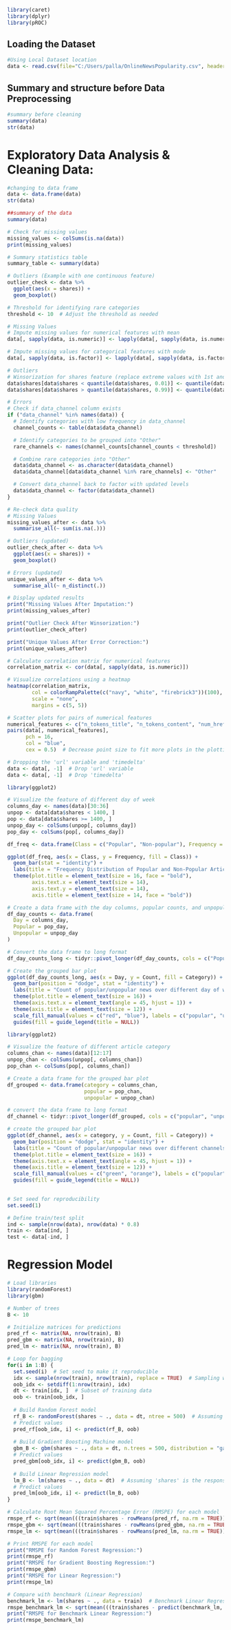 ```{r}
library(caret)
library(dplyr)
library(pROC)
```
## Loading the Dataset

```{r}
#Using Local Dataset location
data <- read.csv(file="C:/Users/palla/OnlineNewsPopularity.csv", header=TRUE, sep=",")
```

## Summary and structure before Data Preprocessing

```{r}
#summary before cleaning
summary(data)
str(data)
```

# Exploratory Data Analysis & Cleaning Data:


```{r}
#changing to data frame
data <- data.frame(data)
str(data)
```

```{r}
##summary of the data 
summary(data)
```

```{r}
# Check for missing values
missing_values <- colSums(is.na(data))
print(missing_values)
```


```{r}
# Summary statistics table
summary_table <- summary(data)
```

```{r}

# Outliers (Example with one continuous feature)
outlier_check <- data %>%
  ggplot(aes(x = shares)) +
  geom_boxplot()

# Threshold for identifying rare categories
threshold <- 10  # Adjust the threshold as needed

# Missing Values
# Impute missing values for numerical features with mean
data[, sapply(data, is.numeric)] <- lapply(data[, sapply(data, is.numeric)], function(x) ifelse(is.na(x), mean(x, na.rm = TRUE), x))

# Impute missing values for categorical features with mode
data[, sapply(data, is.factor)] <- lapply(data[, sapply(data, is.factor)], function(x) ifelse(is.na(x), levels(x)[which.max(table(x))], x))

# Outliers
# Winsorization for shares feature (replace extreme values with 1st and 99th percentiles)
data$shares[data$shares < quantile(data$shares, 0.01)] <- quantile(data$shares, 0.01)
data$shares[data$shares > quantile(data$shares, 0.99)] <- quantile(data$shares, 0.99)

# Errors
# Check if data_channel column exists
if ("data_channel" %in% names(data)) {
  # Identify categories with low frequency in data_channel
  channel_counts <- table(data$data_channel)

  # Identify categories to be grouped into "Other"
  rare_channels <- names(channel_counts[channel_counts < threshold])

  # Combine rare categories into "Other"
  data$data_channel <- as.character(data$data_channel)
  data$data_channel[data$data_channel %in% rare_channels] <- "Other"

  # Convert data_channel back to factor with updated levels
  data$data_channel <- factor(data$data_channel)
}

# Re-check data quality
# Missing Values
missing_values_after <- data %>%
  summarise_all(~ sum(is.na(.)))

# Outliers (updated)
outlier_check_after <- data %>%
  ggplot(aes(x = shares)) +
  geom_boxplot()

# Errors (updated)
unique_values_after <- data %>%
  summarise_all(~ n_distinct(.))

# Display updated results
print("Missing Values After Imputation:")
print(missing_values_after)

print("Outlier Check After Winsorization:")
print(outlier_check_after)

print("Unique Values After Error Correction:")
print(unique_values_after)
```

```{r}
# Calculate correlation matrix for numerical features
correlation_matrix <- cor(data[, sapply(data, is.numeric)])

# Visualize correlations using a heatmap
heatmap(correlation_matrix,
        col = colorRampPalette(c("navy", "white", "firebrick3"))(100),
        scale = "none",
        margins = c(5, 5))

# Scatter plots for pairs of numerical features
numerical_features <- c("n_tokens_title", "n_tokens_content", "num_hrefs", "num_imgs", "num_videos", "num_keywords", "shares")
pairs(data[, numerical_features],
      pch = 16,
      col = "blue",
      cex = 0.5)  # Decrease point size to fit more plots in the plotting area

```

```{r}
# Dropping the 'url' variable and 'timedelta'
data <- data[, -1]  # Drop 'url' variable
data <- data[, -1]  # Drop 'timedelta'
```

```{r}
library(ggplot2)

# Visualize the feature of different day of week
columns_day <- names(data)[30:36]
unpop <- data[data$shares < 1400, ]
pop <- data[data$shares >= 1400, ]
unpop_day <- colSums(unpop[, columns_day])
pop_day <- colSums(pop[, columns_day])

df_freq <- data.frame(Class = c("Popular", "Non-popular"), Frequency = c(nrow(pop), nrow(unpop)))

ggplot(df_freq, aes(x = Class, y = Frequency, fill = Class)) +
  geom_bar(stat = "identity") +
  labs(title = "Frequency Distribution of Popular and Non-Popular Articles", x = "", y = "Frequency") +
  theme(plot.title = element_text(size = 16, face = "bold"),
        axis.text.x = element_text(size = 14),
        axis.text.y = element_text(size = 14),
        axis.title = element_text(size = 14, face = "bold"))

```



```{r}
# Create a data frame with the day columns, popular counts, and unpopular counts
df_day_counts <- data.frame(
  Day = columns_day,
  Popular = pop_day,
  Unpopular = unpop_day
)

# Convert the data frame to long format
df_day_counts_long <- tidyr::pivot_longer(df_day_counts, cols = c("Popular", "Unpopular"), names_to = "Category", values_to = "Count")

# Create the grouped bar plot
ggplot(df_day_counts_long, aes(x = Day, y = Count, fill = Category)) +
  geom_bar(position = "dodge", stat = "identity") +
  labs(title = "Count of popular/unpopular news over different day of week", x = "Days of week", y = "Count") + 
  theme(plot.title = element_text(size = 16)) + 
  theme(axis.text.x = element_text(angle = 45, hjust = 1)) + 
  theme(axis.title = element_text(size = 12)) + 
  scale_fill_manual(values = c("red", "blue"), labels = c("popular", "unpopular")) + 
  guides(fill = guide_legend(title = NULL))  
```
```{r}
library(ggplot2)

# Visualize the feature of different article category
columns_chan <- names(data)[12:17]
unpop_chan <- colSums(unpop[, columns_chan])
pop_chan <- colSums(pop[, columns_chan])

# Create a data frame for the grouped bar plot
df_grouped <- data.frame(category = columns_chan,
                         popular = pop_chan,
                         unpopular = unpop_chan)

# convert the data frame to long format
df_channel <- tidyr::pivot_longer(df_grouped, cols = c("popular", "unpopular"), names_to = "Category", values_to = "Count")

# create the grouped bar plot
ggplot(df_channel, aes(x = category, y = Count, fill = Category)) +
  geom_bar(position = "dodge", stat = "identity") +
  labs(title = "Count of popular/unpopular news over different channels", x = "Different channels", y = "Count") + 
  theme(plot.title = element_text(size = 16)) + 
  theme(axis.text.x = element_text(angle = 45, hjust = 1)) + 
  theme(axis.title = element_text(size = 12)) + 
  scale_fill_manual(values = c("green", "orange"), labels = c("popular", "unpopular")) + 
  guides(fill = guide_legend(title = NULL))  
 
```


```{r}
# Set seed for reproducibility
set.seed(1)

# Define train/test split
ind <- sample(nrow(data), nrow(data) * 0.8)
train <- data[ind, ]
test <- data[-ind, ]
```

# Regression Model

```{r}
# Load libraries
library(randomForest)
library(gbm)

# Number of trees
B <- 10 

# Initialize matrices for predictions
pred_rf <- matrix(NA, nrow(train), B)
pred_gbm <- matrix(NA, nrow(train), B)
pred_lm <- matrix(NA, nrow(train), B)

# Loop for bagging
for(i in 1:B) {  
  set.seed(i)  # Set seed to make it reproducible
  idx <- sample(nrow(train), nrow(train), replace = TRUE)  # Sampling with replacement
  oob_idx <- setdiff(1:nrow(train), idx)
  dt <- train[idx, ]  # Subset of training data
  oob <- train[oob_idx, ]
  
  # Build Random Forest model
  rf_B <- randomForest(shares ~ ., data = dt, ntree = 500)  # Assuming 'shares' is the response variable
  # Predict values
  pred_rf[oob_idx, i] <- predict(rf_B, oob)
  
  # Build Gradient Boosting Machine model
  gbm_B <- gbm(shares ~ ., data = dt, n.trees = 500, distribution = "gaussian")  # Assuming 'shares' is the response variable
  # Predict values
  pred_gbm[oob_idx, i] <- predict(gbm_B, oob)
  
  # Build Linear Regression model
  lm_B <- lm(shares ~ ., data = dt)  # Assuming 'shares' is the response variable
  # Predict values
  pred_lm[oob_idx, i] <- predict(lm_B, oob)
}

# Calculate Root Mean Squared Percentage Error (RMSPE) for each model
rmspe_rf <- sqrt(mean(((train$shares - rowMeans(pred_rf, na.rm = TRUE)) / train$shares)^2)) * 100
rmspe_gbm <- sqrt(mean(((train$shares - rowMeans(pred_gbm, na.rm = TRUE)) / train$shares)^2)) * 100
rmspe_lm <- sqrt(mean(((train$shares - rowMeans(pred_lm, na.rm = TRUE)) / train$shares)^2)) * 100

# Print RMSPE for each model
print("RMSPE for Random Forest Regression:")
print(rmspe_rf)
print("RMSPE for Gradient Boosting Regression:")
print(rmspe_gbm)
print("RMSPE for Linear Regression:")
print(rmspe_lm)

# Compare with benchmark (Linear Regression)
benchmark_lm <- lm(shares ~ ., data = train)  # Benchmark Linear Regression model
rmspe_benchmark_lm <- sqrt(mean(((train$shares - predict(benchmark_lm, train)) / train$shares)^2)) * 100
print("RMSPE for Benchmark Linear Regression:")
print(rmspe_benchmark_lm)


```


